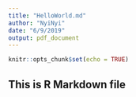 ```yaml
---
title: "HelloWorld.md"
author: "NyiNyi"
date: "6/9/2019"
output: pdf_document
---
```


```r
knitr::opts_chunk$set(echo = TRUE)
```

## This is R Markdown file

